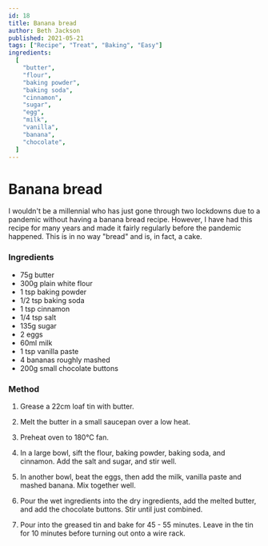 ```yaml
---
id: 18
title: Banana bread
author: Beth Jackson
published: 2021-05-21
tags: ["Recipe", "Treat", "Baking", "Easy"]
ingredients:
  [
    "butter",
    "flour",
    "baking powder",
    "baking soda",
    "cinnamon",
    "sugar",
    "egg",
    "milk",
    "vanilla",
    "banana",
    "chocolate",
  ]
---
```


# Banana bread

<BlogTextWrapper>

I wouldn't be a millennial who has just gone through two lockdowns due to a pandemic without having a banana bread recipe. However, I have had this recipe for many years and made it fairly regularly before the pandemic happened. This is in no way "bread" and is, in fact, a cake.

</BlogTextWrapper>

<BlogTextWrapper>

### Ingredients

- 75g butter
- 300g plain white flour
- 1 tsp baking powder
- 1/2 tsp baking soda
- 1 tsp cinnamon
- 1/4 tsp salt
- 135g sugar
- 2 eggs
- 60ml milk
- 1 tsp vanilla paste
- 4 bananas roughly mashed
- 200g small chocolate buttons

</BlogTextWrapper>

<BlogTextWrapper>

### Method

1. Grease a 22cm loaf tin with butter.

2. Melt the butter in a small saucepan over a low heat.

3. Preheat oven to 180°C fan.

4. In a large bowl, sift the flour, baking powder, baking soda, and cinnamon. Add the salt and sugar, and stir well.

5. In another bowl, beat the eggs, then add the milk, vanilla paste and mashed banana. Mix together well.

6. Pour the wet ingredients into the dry ingredients, add the melted butter, and add the chocolate buttons. Stir until just combined.

7. Pour into the greased tin and bake for 45 - 55 minutes. Leave in the tin for 10 minutes before turning out onto a wire rack.

<Timer inputHours={0} inputMinutes={55} inputSeconds={0} />

</BlogTextWrapper>

<ClickableTags tags={tags} />
